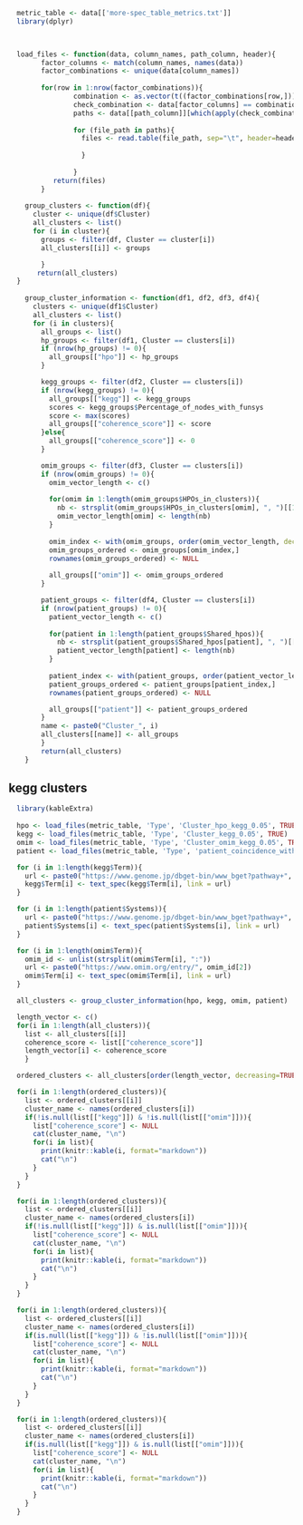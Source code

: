 ```r
  metric_table <- data[['more-spec_table_metrics.txt']]
  library(dplyr)
  


  load_files <- function(data, column_names, path_column, header){
        factor_columns <- match(column_names, names(data))
        factor_combinations <- unique(data[column_names])
        
        for(row in 1:nrow(factor_combinations)){
                combination <- as.vector(t((factor_combinations[row,]))) #extract row AND convert to vector
                check_combination <- data[factor_columns] == combination[col(data[factor_columns])]
                paths <- data[[path_column]][which(apply(check_combination, 1, sum) == length(combination))]
                
                for (file_path in paths){
                  files <- read.table(file_path, sep="\t", header=header, quote="", stringsAsFactors = FALSE)
                    
                  }
                
                }
           return(files)     
        }
    
    group_clusters <- function(df){
      cluster <- unique(df$Cluster)
      all_clusters <- list()
      for (i in cluster){
        groups <- filter(df, Cluster == cluster[i])
        all_clusters[[i]] <- groups

        }
       return(all_clusters)
  }
   
    group_cluster_information <- function(df1, df2, df3, df4){
      clusters <- unique(df1$Cluster)
      all_clusters <- list()
      for (i in clusters){
        all_groups <- list()
        hp_groups <- filter(df1, Cluster == clusters[i])
        if (nrow(hp_groups) != 0){
          all_groups[["hpo"]] <- hp_groups
        }

        kegg_groups <- filter(df2, Cluster == clusters[i])
        if (nrow(kegg_groups) != 0){
          all_groups[["kegg"]] <- kegg_groups
          scores <- kegg_groups$Percentage_of_nodes_with_funsys
          score <- max(scores)
          all_groups[["coherence_score"]] <- score
        }else{
          all_groups[["coherence_score"]] <- 0
        }

        omim_groups <- filter(df3, Cluster == clusters[i])
        if (nrow(omim_groups) != 0){
          omim_vector_length <- c()
          
          for(omim in 1:length(omim_groups$HPOs_in_clusters)){
            nb <- strsplit(omim_groups$HPOs_in_clusters[omim], ", ")[[1]]
            omim_vector_length[omim] <- length(nb)
          }
          
          omim_index <- with(omim_groups, order(omim_vector_length, decreasing = TRUE))
          omim_groups_ordered <- omim_groups[omim_index,]
          rownames(omim_groups_ordered) <- NULL
          
          all_groups[["omim"]] <- omim_groups_ordered
        }

        patient_groups <- filter(df4, Cluster == clusters[i])
        if (nrow(patient_groups) != 0){
          patient_vector_length <- c()
          
          for(patient in 1:length(patient_groups$Shared_hpos)){
            nb <- strsplit(patient_groups$Shared_hpos[patient], ", ")[[1]]
            patient_vector_length[patient] <- length(nb)
          }
          
          patient_index <- with(patient_groups, order(patient_vector_length, decreasing = TRUE))
          patient_groups_ordered <- patient_groups[patient_index,]
          rownames(patient_groups_ordered) <- NULL

          all_groups[["patient"]] <- patient_groups_ordered
        }
        name <- paste0("Cluster_", i)
        all_clusters[[name]] <- all_groups 
        }
        return(all_clusters)  
    }

```


## kegg clusters

```r

  library(kableExtra)
  
  hpo <- load_files(metric_table, 'Type', 'Cluster_hpo_kegg_0.05', TRUE)
  kegg <- load_files(metric_table, 'Type', 'Cluster_kegg_0.05', TRUE)
  omim <- load_files(metric_table, 'Type', 'Cluster_omim_kegg_0.05', TRUE)
  patient <- load_files(metric_table, 'Type', 'patient_coincidence_with_clusters_and_gene_systems_kegg_0.05', TRUE)

  for (i in 1:length(kegg$Term)){
    url <- paste0("https://www.genome.jp/dbget-bin/www_bget?pathway+", kegg$Term[i])
    kegg$Term[i] <- text_spec(kegg$Term[i], link = url)
  }

  for (i in 1:length(patient$Systems)){
    url <- paste0("https://www.genome.jp/dbget-bin/www_bget?pathway+", patient$Systems[i])
    patient$Systems[i] <- text_spec(patient$Systems[i], link = url)
  }

  for (i in 1:length(omim$Term)){
    omim_id <- unlist(strsplit(omim$Term[i], ":"))
    url <- paste0("https://www.omim.org/entry/", omim_id[2])
    omim$Term[i] <- text_spec(omim$Term[i], link = url)
  }

  all_clusters <- group_cluster_information(hpo, kegg, omim, patient)

  length_vector <- c()
  for(i in 1:length(all_clusters)){
    list <- all_clusters[[i]]
    coherence_score <- list[["coherence_score"]]
    length_vector[i] <- coherence_score
    }

  ordered_clusters <- all_clusters[order(length_vector, decreasing=TRUE)]  

  for(i in 1:length(ordered_clusters)){
    list <- ordered_clusters[[i]]
    cluster_name <- names(ordered_clusters[i])
    if(!is.null(list[["kegg"]]) & !is.null(list[["omim"]])){
      list["coherence_score"] <- NULL
      cat(cluster_name, "\n")
      for(i in list){
        print(knitr::kable(i, format="markdown"))
        cat("\n")
      }
    }
  }

  for(i in 1:length(ordered_clusters)){
    list <- ordered_clusters[[i]]
    cluster_name <- names(ordered_clusters[i])
    if(!is.null(list[["kegg"]]) & is.null(list[["omim"]])){
      list["coherence_score"] <- NULL
      cat(cluster_name, "\n")
      for(i in list){
        print(knitr::kable(i, format="markdown"))
        cat("\n")
      }
    }
  }

  for(i in 1:length(ordered_clusters)){
    list <- ordered_clusters[[i]]
    cluster_name <- names(ordered_clusters[i])
    if(is.null(list[["kegg"]]) & !is.null(list[["omim"]])){
      list["coherence_score"] <- NULL
      cat(cluster_name, "\n")
      for(i in list){
        print(knitr::kable(i, format="markdown"))
        cat("\n")
      }
    }
  }

  for(i in 1:length(ordered_clusters)){
    list <- ordered_clusters[[i]]
    cluster_name <- names(ordered_clusters[i])
    if(is.null(list[["kegg"]]) & is.null(list[["omim"]])){
      list["coherence_score"] <- NULL
      cat(cluster_name, "\n")
      for(i in list){
        print(knitr::kable(i, format="markdown"))
        cat("\n")
      }
    }
  }

```